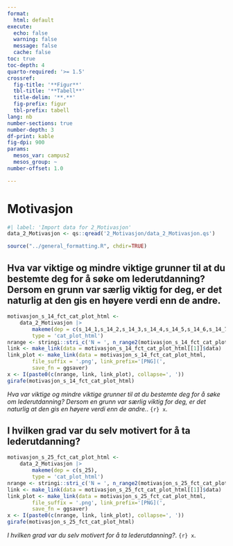 ```yaml
---
format:
  html: default
execute:
  echo: false
  warning: false
  message: false
  cache: false
toc: true
toc-depth: 4
quarto-required: '>= 1.5'
crossref:
  fig-title: '**Figur**'
  tbl-title: '**Tabell**'
  title-delim: '**.**'
  fig-prefix: figur
  tbl-prefix: tabell
lang: nb
number-sections: true
number-depth: 3
df-print: kable
fig-dpi: 900
params:
  mesos_var: campus2
  mesos_group: ~
number-offset: 1.0

---
```

# Motivasjon
```r
#| label: 'Import data for 2_Motivasjon'
data_2_Motivasjon <- qs::qread('2_Motivasjon/data_2_Motivasjon.qs')
```
```r
source("../general_formatting.R", chdir=TRUE)
```

## Hva var viktige og mindre viktige grunner til at du bestemte deg for å søke om lederutdanning? Dersom en grunn var særlig viktig for deg, er det naturlig at den gis en høyere verdi enn de andre.{#sec-Hva-var-viktige-og-mindre-viktige-grunner-til-at-du-bestemte-deg-for-a-soke-om-lederutdanning-Dersom-en-grunn-var-sarlig-viktig-for-deg-er-det-naturlig-at-den-gis-en-hoyere-verdi-enn-de-andre--01}


::: {#fig-motivasjon-s-14-fct-cat-plot-html}

```r
motivasjon_s_14_fct_cat_plot_html <-
	data_2_Motivasjon |>
		makeme(dep = c(s_14_1,s_14_2,s_14_3,s_14_4,s_14_5,s_14_6,s_14_7,s_14_8,s_14_9,s_14_10,s_14_11),
		type = 'cat_plot_html')
nrange <- stringi::stri_c('N = ', n_range2(motivasjon_s_14_fct_cat_plot_html[[1]]))
link <- make_link(data = motivasjon_s_14_fct_cat_plot_html[[1]]$data)
link_plot <- make_link(data = motivasjon_s_14_fct_cat_plot_html,
		file_suffix = '.png', link_prefix='[PNG](',
		save_fn = ggsaver)
x <- I(paste0(c(nrange, link, link_plot), collapse=', '))
girafe(motivasjon_s_14_fct_cat_plot_html)
```

_Hva var viktige og mindre viktige grunner til at du bestemte deg for å søke om lederutdanning? Dersom en grunn var særlig viktig for deg, er det naturlig at den gis en høyere verdi enn de andre._. `{r} x`.

:::


## I hvilken grad var du selv motivert for å ta lederutdanning?{#sec-I-hvilken-grad-var-du-selv-motivert-for-a-ta-lederutdanning--61}


::: {#fig-motivasjon-s-25-fct-cat-plot-html}

```r
motivasjon_s_25_fct_cat_plot_html <-
	data_2_Motivasjon |>
		makeme(dep = c(s_25),
		type = 'cat_plot_html')
nrange <- stringi::stri_c('N = ', n_range2(motivasjon_s_25_fct_cat_plot_html[[1]]))
link <- make_link(data = motivasjon_s_25_fct_cat_plot_html[[1]]$data)
link_plot <- make_link(data = motivasjon_s_25_fct_cat_plot_html,
		file_suffix = '.png', link_prefix='[PNG](',
		save_fn = ggsaver)
x <- I(paste0(c(nrange, link, link_plot), collapse=', '))
girafe(motivasjon_s_25_fct_cat_plot_html)
```

_I hvilken grad var du selv motivert for å ta lederutdanning?_. `{r} x`.

:::
